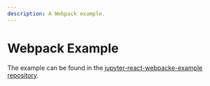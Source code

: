 ```yaml
---
description: A Webpack example.
---
```


# Webpack Example

The example can be found in the [jupyter-react-webpacke-example repository](https://github.com/datalayer-examples/jupyter-react-webpack-example).
